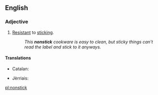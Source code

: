 ==English==

===Adjective===
{{en-adj|-}}

# [[resistant|Resistant]] to [[stick]]ing.
#: ''This '''nonstick''' cookware is easy to clean, but sticky things can't read the label and stick to it anyways.''

====Translations====
{{trans-top|resistant to sticking}}
* Catalan: {{t-|ca|antiadherent|m|f}}
{{trans-mid}}
* Jèrriais: {{tø|roa-jer|non-cliuteux}}
{{trans-bottom}}

[[pl:nonstick]]
